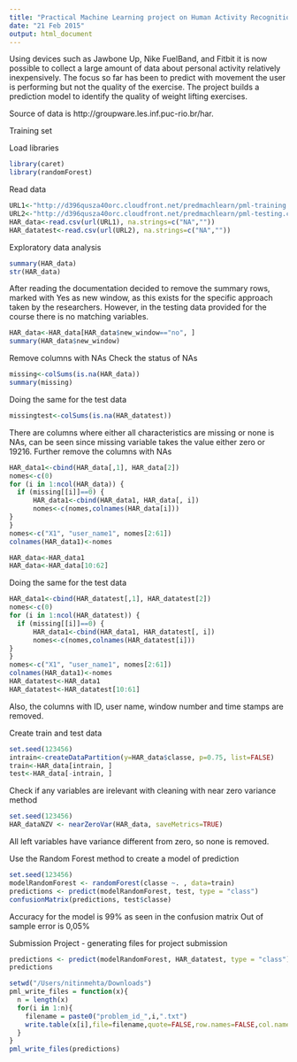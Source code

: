```yaml
---
title: "Practical Machine Learning project on Human Activity Recognition"
date: "21 Feb 2015"
output: html_document
---
```


Using devices such as Jawbone Up, Nike FuelBand, and Fitbit it is now possible to collect a large amount of data about personal activity relatively inexpensively. The focus so far has been to predict with movement the user is performing but not the quality of the exercise. 
The project builds a prediction model to identify the quality of weight lifting exercises. 

Source of data is 
http://groupware.les.inf.puc-rio.br/har.

Training set

Load libraries 

```r
library(caret)
library(randomForest)
```
Read data

```r
URL1<-"http://d396qusza40orc.cloudfront.net/predmachlearn/pml-training.csv"
URL2<-"http://d396qusza40orc.cloudfront.net/predmachlearn/pml-testing.csv"
HAR_data<-read.csv(url(URL1), na.strings=c("NA",""))
HAR_datatest<-read.csv(url(URL2), na.strings=c("NA",""))
```

Exploratory data analysis
```r
summary(HAR_data)
str(HAR_data)
```

After reading the documentation decided to remove the summary rows, marked with Yes as new window, as this exists for the specific approach taken by the researchers. However, in the testing data provided for the course there is no matching variables. 

```r
HAR_data<-HAR_data[HAR_data$new_window=="no", ]
summary(HAR_data$new_window)
```

Remove columns with NAs
Check the status of NAs 
```r
missing<-colSums(is.na(HAR_data))
summary(missing)
```
Doing the same for the test data 
```r
missingtest<-colSums(is.na(HAR_datatest))
```

There are columns where either all characteristics are missing or none is NAs, can be seen since missing variable takes the value either zero or 19216. Further remove the columns with NAs

```r
HAR_data1<-cbind(HAR_data[,1], HAR_data[2])
nomes<-c(0)
for (i in 1:ncol(HAR_data)) {
  if (missing[[i]]==0) {
      HAR_data1<-cbind(HAR_data1, HAR_data[, i])
      nomes<-c(nomes,colnames(HAR_data[i]))
}
}
nomes<-c("X1", "user_name1", nomes[2:61])
colnames(HAR_data1)<-nomes

HAR_data<-HAR_data1
HAR_data<-HAR_data[10:62]
```

Doing the same for the test data 
```r
HAR_data1<-cbind(HAR_datatest[,1], HAR_datatest[2])
nomes<-c(0)
for (i in 1:ncol(HAR_datatest)) {
  if (missing[[i]]==0) {
      HAR_data1<-cbind(HAR_data1, HAR_datatest[, i])
      nomes<-c(nomes,colnames(HAR_datatest[i]))
}
}
nomes<-c("X1", "user_name1", nomes[2:61])
colnames(HAR_data1)<-nomes
HAR_datatest<-HAR_data1
HAR_datatest<-HAR_datatest[10:61]
```


Also, the columns with ID, user name, window number and time stamps are removed. 

Create train and test data 

```r
set.seed(123456)
intrain<-createDataPartition(y=HAR_data$classe, p=0.75, list=FALSE)
train<-HAR_data[intrain, ]
test<-HAR_data[-intrain, ]
```
Check if any variables are irelevant with cleaning with near zero variance method
```r
set.seed(123456)
HAR_dataNZV <- nearZeroVar(HAR_data, saveMetrics=TRUE)
```
All left variables have variance different from zero, so none is removed. 

Use the Random Forest method to create a model of prediction 

```r
set.seed(123456)
modelRandomForest <- randomForest(classe ~. , data=train)
predictions <- predict(modelRandomForest, test, type = "class")
confusionMatrix(predictions, test$classe)
```
Accuracy for the model is  99% as seen in the confusion matrix 
Out of sample error is 0,05%

Submission Project - generating files for project submission
```r
predictions <- predict(modelRandomForest, HAR_datatest, type = "class")
predictions
```

```r
setwd("/Users/nitinmehta/Downloads")
pml_write_files = function(x){
  n = length(x)
  for(i in 1:n){
    filename = paste0("problem_id_",i,".txt")
    write.table(x[i],file=filename,quote=FALSE,row.names=FALSE,col.names=FALSE)
  }
}
pml_write_files(predictions)
```




